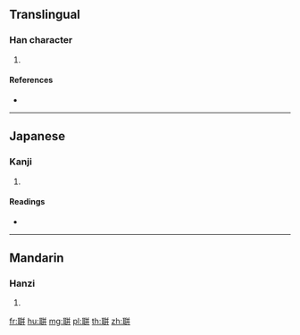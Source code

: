 {{character info/new}}
==Translingual==

===Han character===
{{Han char|rn=128|rad=耳|as=06|sn=12|four=|canj=SJTT,SJYJJ}}

# {{defn|Han|sort=耳06}}

====References====
* {{Han ref|kx=0968.190|dkj=29066|dj=1418.110|hdz=42788.120|uh=8060|ud=32864}}

----

==Japanese==

===Kanji===
{{ja-kanji|grade=|rs=耳06}}

# {{defn|lang=ja|sort=耳06}}

====Readings====
* {{ja-readings|on=[[へい]] (hei), [[ひょう]] (hyō)|kun=[[とじる]] (tojiru)|nanori=}}

----

==Mandarin==

===Hanzi===
{{cmn-hanzi|pin=[[píng]] ([[ping2]])|wg=p'ing<sup>2</sup>}}

# {{defn|lang=cmn|sort=耳06}}

[[fr:聠]]
[[hu:聠]]
[[mg:聠]]
[[pl:聠]]
[[th:聠]]
[[zh:聠]]